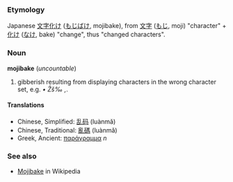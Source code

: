 ===Etymology===
Japanese [[文字化け]] ([[もじばけ]], mojibake), from [[文字]] ([[もじ]], moji) "character" + [[化け]] ([[なけ]], bake) "change", thus "changed characters".

===Noun===
'''mojibake''' (''uncountable'')
# gibberish resulting from displaying characters in the wrong character set, e.g. ''• Žš‰ ‚ ''.

====Translations====
*Chinese, Simplified: [[乱码]] (luànmǎ)
*Chinese, Traditional: [[亂碼]] (luànmǎ)
*Greek, Ancient: [[παράγραμμα]] ''n''

===See also===
*[[w:Mojibake|Mojibake]] in Wikipedia